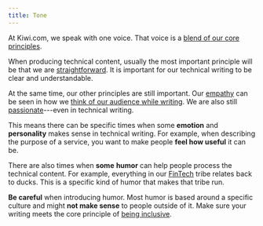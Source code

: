 ```yaml
---
title: Tone
---
```


At Kiwi.com, we speak with one voice.
That voice is a [blend of our core principles](/for-kiwi/content/voice-and-tone/).

When producing technical content,
usually the most important principle will be that we are [straightforward](/kiwi-use/content/voice-and-tone/straightforward/).
It is important for our technical writing to be clear and understandable.

At the same time, our other principles are still important.
Our [empathy](/kiwi-use/content/voice-and-tone/empathetic/) can be seen
in how we [think of our audience while writing](/kiwi-use/content/specific-areas/technical-content/#audiences).
We are also still [passionate](/kiwi-use/content/voice-and-tone/passionate/)---even in technical writing.

This means there can be specific times
when some **emotion** and **personality** makes sense in technical writing.
For example, when describing the purpose of a service,
you want to make people **feel how useful** it can be.

There are also times when **some** **humor** can help people process the technical content.
For example, everything in our [FinTech](https://kiwi.wiki/finance/) tribe relates back to ducks.
This is a specific kind of humor that makes that tribe run.

**Be careful** when introducing humor.
Most humor is based around a specific culture and might **not make sense** to people outside of it.
Make sure your writing meets the core principle of [being inclusive](/kiwi-use/content/voice-and-tone/inclusive/#be-inclusive).
